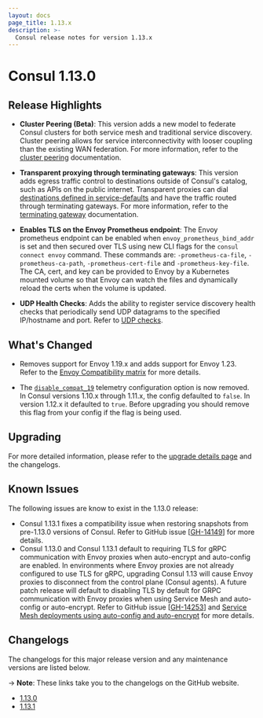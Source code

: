 ```yaml
---
layout: docs
page_title: 1.13.x
description: >-
  Consul release notes for version 1.13.x
---
```


# Consul 1.13.0

## Release Highlights

- **Cluster Peering (Beta)**: This version adds a new model to federate Consul clusters for both service mesh and traditional service discovery. Cluster peering allows for service interconnectivity with looser coupling than the existing WAN federation. For more information, refer to the [cluster peering](/docs/connect/cluster-peering) documentation.

- **Transparent proxying through terminating gateways**: This version adds egress traffic control to destinations outside of Consul's catalog, such as APIs on the public internet. Transparent proxies can dial [destinations defined in service-defaults](/docs/connect/config-entries/service-defaults#destination) and have the traffic routed through terminating gateways. For more information, refer to the [terminating gateway](/docs/connect/gateways/terminating-gateway#terminating-gateway-configuration) documentation.

- **Enables TLS on the Envoy Prometheus endpoint**: The Envoy prometheus endpoint can be enabled when `envoy_prometheus_bind_addr` is set and then secured over TLS using new CLI flags for the `consul connect envoy` command. These commands are: `-prometheus-ca-file`, `-prometheus-ca-path`, `-prometheus-cert-file` and `-prometheus-key-file`. The CA, cert, and key can be provided to Envoy by a Kubernetes mounted volume so that Envoy can watch the files and dynamically reload the certs when the volume is updated.

- **UDP Health Checks**: Adds the ability to register service discovery health checks that periodically send UDP datagrams to the specified IP/hostname and port. Refer to [UDP checks](/consul/docs//services/usage/checks#udp-checks).

## What's Changed

- Removes support for Envoy 1.19.x and adds support for Envoy 1.23. Refer to the [Envoy Compatibility matrix](/docs/connect/proxies/envoy) for more details.

- The [`disable_compat_19`](/docs/agent/config/config-files#telemetry-disable_compat_1.9) telemetry configuration option is now removed. In Consul versions 1.10.x through 1.11.x, the config defaulted to `false`. In version 1.12.x it defaulted to `true`. Before upgrading you should remove this flag from your config if the flag is being used.

## Upgrading

For more detailed information, please refer to the [upgrade details page](/docs/upgrading/upgrade-specific#consul-1-13-0) and the changelogs.

## Known Issues
The following issues are know to exist in the 1.13.0 release:

- Consul 1.13.1 fixes a compatibility issue when restoring snapshots from pre-1.13.0 versions of Consul. Refer to GitHub issue [[GH-14149](https://github.com/hashicorp/consul/issues/14149)] for more details.
- Consul 1.13.0 and Consul 1.13.1 default to requiring TLS for gRPC communication with Envoy proxies when auto-encrypt and auto-config are enabled. In environments where Envoy proxies are not already configured to use TLS for gRPC, upgrading Consul 1.13 will cause Envoy proxies to disconnect from the control plane (Consul agents). A future patch release will default to disabling TLS by default for GRPC communication with Envoy proxies when using Service Mesh and auto-config or auto-encrypt. Refer to GitHub issue [[GH-14253](https://github.com/hashicorp/consul/issues/14253)] and [Service Mesh deployments using auto-config and auto-encrypt](https://www.consul.io/docs/upgrading/upgrade-specific#service-mesh-deployments-using-auto-encrypt-or-auto-config) for more details.


## Changelogs

The changelogs for this major release version and any maintenance versions are listed below.

-> **Note**: These links take you to the changelogs on the GitHub website.

- [1.13.0](https://github.com/hashicorp/consul/releases/tag/v1.13.0)
- [1.13.1](https://github.com/hashicorp/consul/releases/tag/v1.13.1)
